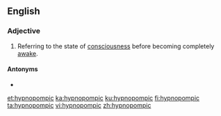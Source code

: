 ==English==

===Adjective===
{{en-adj|-}}

# Referring to the state of [[consciousness]] before becoming completely [[awake]].

====Antonyms====
* {{l|en|hypnagogic}}

[[et:hypnopompic]]
[[ka:hypnopompic]]
[[ku:hypnopompic]]
[[fi:hypnopompic]]
[[ta:hypnopompic]]
[[vi:hypnopompic]]
[[zh:hypnopompic]]